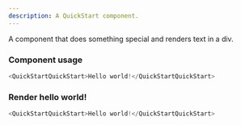 ```yaml
---
description: A QuickStart component.
---
```



A component that does something special and renders text in a div.

### Component usage
```js
<QuickStartQuickStart>Hello world!</QuickStartQuickStart>
```

### Render hello world!

```js live
<QuickStartQuickStart>Hello world!</QuickStartQuickStart>
```
